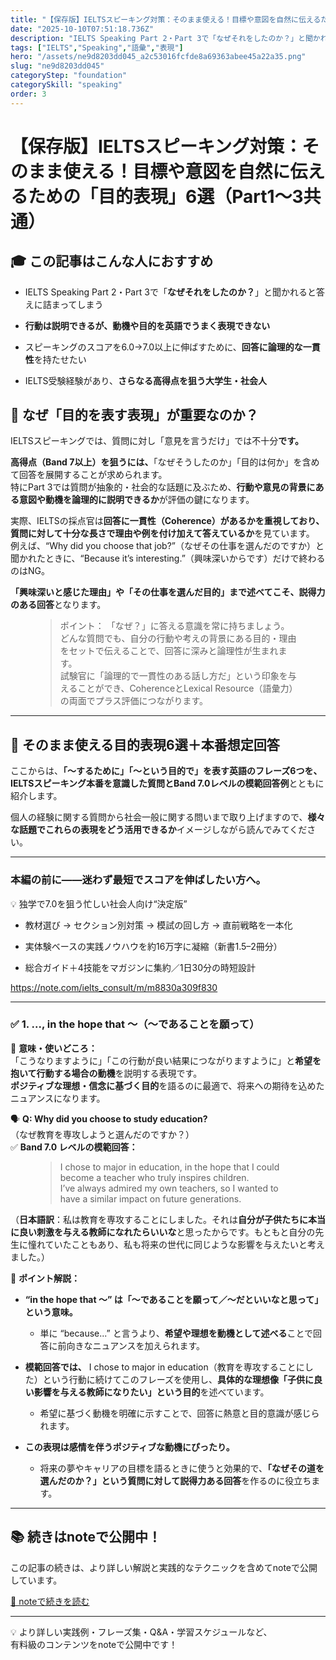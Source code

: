 ```yaml
---
title: "【保存版】IELTSスピーキング対策：そのまま使える！目標や意図を自然に伝えるための「目的表現」6選（Part1〜3共通）"
date: "2025-10-10T07:51:18.736Z"
description: "IELTS Speaking Part 2・Part 3で「なぜそれをしたのか？」と聞かれると答えに詰まってしまう"
tags: ["IELTS","Speaking","語彙","表現"]
hero: "/assets/ne9d8203dd045_a2c53016fcfde8a69363abee45a22a35.png"
slug: "ne9d8203dd045"
categoryStep: "foundation"
categorySkill: "speaking"
order: 3
---
```




<h1>【保存版】IELTSスピーキング対策：そのまま使える！目標や意図を自然に伝えるための「目的表現」6選（Part1〜3共通）</h1>
<figure name="cd98d872-2c81-43a3-afa8-6f00293cffb1"><OptimizedImage
  src="/assets/ne9d8203dd045_a2c53016fcfde8a69363abee45a22a35.png"
/><figcaption></figcaption></figure><h2 name="3551c1b9-1a55-481b-8892-36856d7f2f2e" id="3551c1b9-1a55-481b-8892-36856d7f2f2e">🎓 この記事はこんな人におすすめ</h2><figure name="9ee118b8-3dc1-4e30-b280-2f6ef93f161a" id="9ee118b8-3dc1-4e30-b280-2f6ef93f161a"><OptimizedImage
  src="/assets/ne9d8203dd045_1754566836-7odCrLaiScxvTNG596EmQyFW.png"
  width={620}
  height={347}
/><figcaption></figcaption></figure><ul name="b277e35a-bea7-40dd-bf7f-3091f0980207" id="b277e35a-bea7-40dd-bf7f-3091f0980207"><li><p name="669c4485-f11c-4ee0-8adb-4ee03aa4c26d" id="669c4485-f11c-4ee0-8adb-4ee03aa4c26d">IELTS Speaking Part 2・Part 3で「<strong>なぜそれをしたのか？</strong>」と聞かれると答えに詰まってしまう</p></li><li><p name="5ad85ed3-dcbb-4c8c-8f5b-6bf54f498f58" id="5ad85ed3-dcbb-4c8c-8f5b-6bf54f498f58"><strong>行動は説明できるが、動機や目的を英語でうまく表現できない</strong></p></li><li><p name="15b6b72e-20fe-42c5-aa12-5362183fc482" id="15b6b72e-20fe-42c5-aa12-5362183fc482">スピーキングのスコアを6.0→7.0以上に伸ばすために、<strong>回答に論理的な一貫性</strong>を持たせたい</p></li><li><p name="8dd96565-95c0-4de6-a674-1579b65575c5" id="8dd96565-95c0-4de6-a674-1579b65575c5">IELTS受験経験があり、<strong>さらなる高得点を狙う大学生・社会人</strong></p></li></ul><h2 name="845b9ff7-94b5-4267-822e-3c6620023bda" id="845b9ff7-94b5-4267-822e-3c6620023bda">🔑 なぜ「目的を表す表現」が重要なのか？</h2><figure name="999027f6-8b93-47dd-8049-dfecf5b2e900" id="999027f6-8b93-47dd-8049-dfecf5b2e900"><OptimizedImage
  src="/assets/ne9d8203dd045_1754566858-EIGR2WBqoa8sC0pMbQJViFlx.png"
  width={620}
  height={346}
/><figcaption></figcaption></figure><p name="f06a7b20-46d0-4a38-9fc6-ed7b8db19ecc" id="f06a7b20-46d0-4a38-9fc6-ed7b8db19ecc">IELTSスピーキングでは、質問に対し「意見を言うだけ」では不十分<strong>です。</strong></p><p name="3bbbf352-1dc1-4f1c-b9b9-1d5e2a8bf675" id="3bbbf352-1dc1-4f1c-b9b9-1d5e2a8bf675"><strong>高得点（Band 7以上）を狙うには、</strong>「なぜそうしたのか」「目的は何か」を含めて回答を展開することが求められます。<br />特にPart 3では質問が抽象的・社会的な話題に及ぶため、<strong>行動や意見の背景にある意図や動機を論理的に説明できるか</strong>が評価の鍵になります。</p><p name="7e23b05c-e900-47c0-a60a-aa62bdb3c2fa" id="7e23b05c-e900-47c0-a60a-aa62bdb3c2fa">実際、IELTSの採点官は<strong>回答に一貫性（Coherence）があるかを重視しており、質問に対して十分な長さで理由や例を付け加えて答えているか</strong>を見ています。<br />例えば、“Why did you choose that job?”（なぜその仕事を選んだのですか）と聞かれたときに、“Because it’s interesting.”（興味深いからです）だけで終わるのはNG。</p><p name="84737c76-9d5f-4b54-8be4-ea4b0146ed9e" id="84737c76-9d5f-4b54-8be4-ea4b0146ed9e"><strong>「興味深いと感じた理由」や「その仕事を選んだ目的」まで述べてこそ、説得力のある回答</strong>となります。</p><figure name="782a339b-08c7-4342-bd97-de561b8f76e8" id="782a339b-08c7-4342-bd97-de561b8f76e8"><blockquote><p name="7808d8e7-3a9a-4fe4-86d1-a822c223807b" id="7808d8e7-3a9a-4fe4-86d1-a822c223807b">ポイント： 「なぜ？」に答える意識を常に持ちましょう。<br />どんな質問でも、自分の行動や考えの背景にある目的・理由をセットで伝えることで、回答に深みと論理性が生まれます。<br />試験官に「論理的で一貫性のある話し方だ」という印象を与えることができ、CoherenceとLexical Resource（語彙力）の両面でプラス評価につながります。</p></blockquote><figcaption></figcaption></figure><hr /><h2 name="4ab76077-1092-46de-a9c6-d0f8a3321d45" id="4ab76077-1092-46de-a9c6-d0f8a3321d45">📘 そのまま使える目的表現6選＋本番想定回答</h2><p name="7ceb416a-f479-449b-af82-95aed399fbd8" id="7ceb416a-f479-449b-af82-95aed399fbd8">ここからは、<strong>「〜するために」「〜という目的で」を表す英語のフレーズ6つを、IELTSスピーキング本番を意識した質問とBand 7.0レベルの模範回答例</strong>とともに紹介します。</p><p name="aa79a9ce-a5b8-4442-8df3-995200f99c69" id="aa79a9ce-a5b8-4442-8df3-995200f99c69">個人の経験に関する質問から社会一般に関する問いまで取り上げますので、<strong>様々な話題でこれらの表現をどう活用できるか</strong>イメージしながら読んでみてください。</p><hr /><h3 name="8ae109c7-54c8-4e57-ac78-f2d52ac93b37" id="8ae109c7-54c8-4e57-ac78-f2d52ac93b37">本編の前に——迷わず最短でスコアを伸ばしたい方へ。</h3><p name="a7b1d2d4-95a2-4feb-9b88-36328a857e24" id="a7b1d2d4-95a2-4feb-9b88-36328a857e24">💡 独学で7.0を狙う忙しい社会人向け“決定版”</p><ul name="29d0d64c-91fd-46bb-b62c-27fac31991d5" id="29d0d64c-91fd-46bb-b62c-27fac31991d5"><li><p name="e495319e-7a60-4680-a6c2-18998ac005a9" id="e495319e-7a60-4680-a6c2-18998ac005a9">教材選び → セクション別対策 → 模試の回し方 → 直前戦略を一本化</p></li><li><p name="0d2cbf7a-4ce3-466a-89b3-bbc2b79fe6ae" id="0d2cbf7a-4ce3-466a-89b3-bbc2b79fe6ae">実体験ベースの実践ノウハウを約16万字に凝縮（新書1.5–2冊分）</p></li><li><p name="be793e33-fd54-4537-877b-9cdd8d7cfe49" id="be793e33-fd54-4537-877b-9cdd8d7cfe49">総合ガイド＋4技能をマガジンに集約／1日30分の時短設計</p></li></ul><p name="c750a722-8f81-4a7b-a31c-f29f62cfa87f"><a href="https://note.com/ielts_consult/m/m8830a309f830">https://note.com/ielts_consult/m/m8830a309f830</a></p><hr /><h3 name="097828d5-d670-4b30-a503-7572e207e81d" id="097828d5-d670-4b30-a503-7572e207e81d">✅ 1. ..., in the hope that ～（〜であることを願って）</h3><figure name="ce93395e-2fe2-4495-b84e-c8717a1b7d17" id="ce93395e-2fe2-4495-b84e-c8717a1b7d17"><OptimizedImage
  src="/assets/ne9d8203dd045_1754566881-Dmx5EwrXGMz2yf79jCPYgQke.png"
  width={620}
  height={346}
/><figcaption></figcaption></figure><p name="efea7de8-5034-48bd-9306-6d41b9813bbe" id="efea7de8-5034-48bd-9306-6d41b9813bbe">🧠 <strong>意味・使いどころ：</strong><br />「こうなりますように」「この行動が良い結果につながりますように」と<strong>希望を抱いて行動する場合の動機</strong>を説明する表現です。<br /><strong>ポジティブな理想・信念に基づく目的</strong>を語るのに最適で、将来への期待を込めたニュアンスになります。</p><p name="2814d791-3fcf-4b1b-bdbf-ea1373f00f24" id="2814d791-3fcf-4b1b-bdbf-ea1373f00f24">🗣️ <strong>Q: Why did you choose to study education?</strong><br />（なぜ教育を専攻しようと選んだのですか？）<br />✅ <strong>Band 7.0 レベルの模範回答：</strong></p><figure name="b726f4b4-a76b-487c-8663-93035a5cf118" id="b726f4b4-a76b-487c-8663-93035a5cf118"><blockquote><p name="e6dc70f6-67a7-4343-99a9-4c24c127b4eb" id="e6dc70f6-67a7-4343-99a9-4c24c127b4eb">I chose to major in education, in the hope that I could become a teacher who truly inspires children.<br />I’ve always admired my own teachers, so I wanted to have a similar impact on future generations.</p></blockquote><figcaption></figcaption></figure><p name="6eb8f089-7d68-4916-b947-bef65e94d70e" id="6eb8f089-7d68-4916-b947-bef65e94d70e">（<strong>日本語訳</strong>：私は教育を専攻することにしました。それは<strong>自分が子供たちに本当に良い刺激を与える教師になれたらいいな</strong>と思ったからです。もともと自分の先生に憧れていたこともあり、私も将来の世代に同じような影響を与えたいと考えました。）</p><p name="535e3f58-c76e-45b3-ac94-c23a5c511d5f" id="535e3f58-c76e-45b3-ac94-c23a5c511d5f">🧠 <strong>ポイント解説：</strong></p><ul name="0fc6ef85-12d6-4df5-9f09-2d29f6eb37ac" id="0fc6ef85-12d6-4df5-9f09-2d29f6eb37ac"><li><p name="4bc93b7a-c849-4dba-98e6-38cdb5b2ea10" id="4bc93b7a-c849-4dba-98e6-38cdb5b2ea10"><strong>“in the hope that ～” は「～であることを願って／～だといいなと思って」という意味。</strong></p><ul name="9a2e8fc4-a956-4dfa-9388-786f35741213" id="9a2e8fc4-a956-4dfa-9388-786f35741213"><li><p name="8e09eb77-bcf5-490c-b531-32cb6c5a0eeb" id="8e09eb77-bcf5-490c-b531-32cb6c5a0eeb">単に “because...” と言うより、<strong>希望や理想を動機として述べる</strong>ことで回答に前向きなニュアンスを加えられます。</p></li></ul></li><li><p name="500175f8-e91f-4a43-b071-5baab2e2581e" id="500175f8-e91f-4a43-b071-5baab2e2581e"><strong>模範回答では、</strong> I chose to major in education（教育を専攻することにした）という行動に続けてこのフレーズを使用し、<strong>具体的な理想像「子供に良い影響を与える教師になりたい」という目的</strong>を述べています。</p><ul name="8408f1c2-8de2-46ac-95ca-cef72e2141df" id="8408f1c2-8de2-46ac-95ca-cef72e2141df"><li><p name="03f9ae83-5ad0-4e03-8920-120ae2069da4" id="03f9ae83-5ad0-4e03-8920-120ae2069da4">希望に基づく動機を明確に示すことで、回答に熱意と目的意識が感じられます。</p></li></ul></li><li><p name="653b058c-f760-46c9-8952-1835f30d0d8b" id="653b058c-f760-46c9-8952-1835f30d0d8b"><strong>この表現は感情を伴うポジティブな動機にぴったり。</strong></p><ul name="07d4c217-0054-4ed1-bc7a-17ea72f5eb91" id="07d4c217-0054-4ed1-bc7a-17ea72f5eb91"><li><p name="71c313d7-ab59-4608-87a3-2ba416bbda73" id="71c313d7-ab59-4608-87a3-2ba416bbda73">将来の夢やキャリアの目標を語るときに使うと効果的で、<strong>「なぜその道を選んだのか？」という質問に対して説得力ある回答</strong>を作るのに役立ちます。</p></li></ul></li></ul><hr />
<h2>📚 続きはnoteで公開中！</h2>
<p>この記事の続きは、より詳しい解説と実践的なテクニックを含めてnoteで公開しています。</p>
<p>
<a href="https://note.com/ielts_consult/n/ne9d8203dd045" target="_blank" rel="noopener noreferrer">📖 noteで続きを読む</a>
</p>
<hr />
<p>
💡 より詳しい実践例・フレーズ集・Q&amp;A・学習スケジュールなど、<br />
有料級のコンテンツをnoteで公開中です！
</p>

